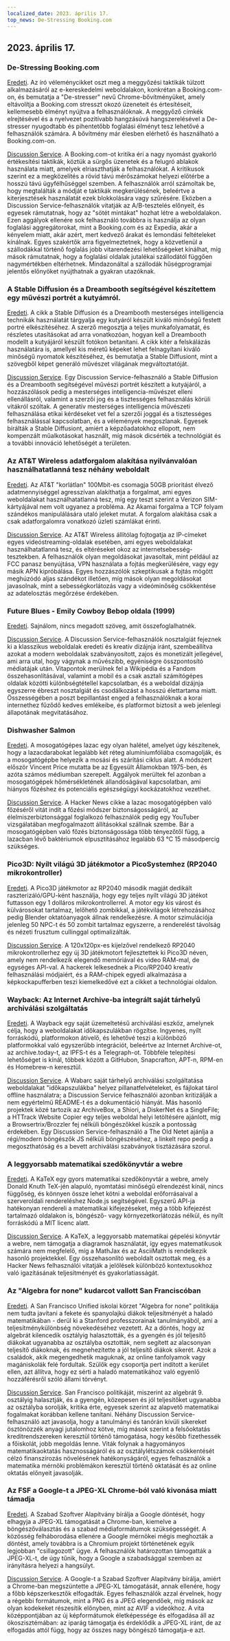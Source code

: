```yaml
---
localized_date: 2023. április 17.
top_news: De-Stressing Booking.com
---
```




<CallToAction />

<Steps>

## 2023. április 17.

### De-Stressing Booking.com

[Eredeti](https://www.alexcharlton.co/projects/booking-com-de-stresser).
Az író véleménycikket oszt meg a meggyőzési taktikák túlzott alkalmazásáról az e-kereskedelmi weboldalakon, konkrétan a Booking.com-on, és bemutatja a "De-stresser" nevű Chrome-bővítményüket, amely eltávolítja a Booking.com stresszt okozó üzeneteit és értesítéseit, kellemesebb élményt nyújtva a felhasználóknak. A meggyőző címkék elrejtésével és a nyelvezet pozitívabb hangzásúvá hangszerelésével a De-stresser nyugodtabb és pihentetőbb foglalási élményt tesz lehetővé a felhasználók számára. A bővítmény már élesben elérhető és használható a Booking.com-on.

[Discussion Service](http://news.ycombinator.com/item?id=35590734).
A Booking.com-ot kritika éri a nagy nyomást gyakorló értékesítési taktikák, köztük a sürgős üzenetek és a felugró ablakok használata miatt, amelyek elriaszthatják a felhasználókat. A kritikusok szerint ez a megközelítés a rövid távú mérőszámokat helyezi előtérbe a hosszú távú ügyfélhűséggel szemben. A felhasználók arról számoltak be, hogy megtalálták a módját e taktikák megkerülésének, beleértve a kiterjesztések használatát ezek blokkolására vagy szűrésére. Eközben a Discussion Service-felhasználók vitatják az A/B-tesztelés előnyeit, és egyesek rámutatnak, hogy az "sötét mintákat" hozhat létre a weboldalakon. Ezen aggályok ellenére sok felhasználó továbbra is használja az olyan foglalási aggregátorokat, mint a Booking.com és az Expedia, akár a kényelem miatt, akár azért, mert kedvező árakat és lemondási feltételeket kínálnak. Egyes szakértők arra figyelmeztetnek, hogy a közvetlenül a szállodákkal történő foglalás jobb vitarendezési lehetőségeket kínálhat, míg mások rámutatnak, hogy a foglalási oldalak jutalékai szállodától függően nagymértékben eltérhetnek. Mindazonáltal a szállodák hűségprogramjai jelentős előnyöket nyújthatnak a gyakran utazóknak.

### A Stable Diffusion és a Dreambooth segítségével készítettem egy művészi portrét a kutyámról.

[Eredeti](https://www.shruggingface.com/blog/how-i-used-stable-diffusion-and-dreambooth-to-create-a-painted-portrait-of-my-dog).
A cikk a Stable Diffusion és a Dreambooth mesterséges intelligencia technikák használatát tárgyalja egy kutyáról készült kiváló minőségű festett portré elkészítéséhez. A szerző megosztja a teljes munkafolyamatát, és részletes utasításokat ad arra vonatkozóan, hogyan kell a Dreambooth modellt a kutyájáról készült fotókon betanítani. A cikk kitér a felskálázás használatára is, amellyel kis méretű képeket lehet felnagyítani kiváló minőségű nyomatok készítéséhez, és bemutatja a Stable Diffusiont, mint a szövegből képet generáló művészet világának megváltoztatóját.

[Discussion Service](http://news.ycombinator.com/item?id=35592847).
Egy Discussion Service-felhasználó a Stable Diffusion és a Dreambooth segítségével művészi portrét készített a kutyájáról, a hozzászólások pedig a mesterséges intelligencia-művészet elleni ellenállásról, valamint a szerzői jog és a tisztességes felhasználás körüli vitákról szóltak. A generatív mesterséges intelligencia művészeti felhasználása etikai kérdéseket vet fel a szerzői joggal és a tisztességes felhasználással kapcsolatban, és a vélemények megoszlanak. Egyesek bírálták a Stable Diffusiont, amiért a képzőadatokhoz ellopott, nem kompenzált műalkotásokat használt, míg mások dicsérték a technológiát és a további innováció lehetőségét a területen.

### Az AT&T Wireless adatforgalom alakítása nyilvánvalóan használhatatlanná tesz néhány weboldalt

[Eredeti](https://adriano.fyi/post/2023/2023-04-16-att-traffic-shaping-makes-websites-unusable/).
Az AT&T "korlátlan" 100Mbit-es csomagja 50GB prioritást élvező adatmennyiséggel agresszívan alakíthatja a forgalmat, ami egyes weboldalakat használhatatlanná tesz, míg egy teszt szerint a Verizon SIM-kártyájával nem volt ugyanez a probléma. Az Akamai forgalma a TCP folyam szándékos manipulálására utaló jeleket mutat. A forgalom alakítása csak a csak adatforgalomra vonatkozó üzleti számlákat érinti.

[Discussion Service](http://news.ycombinator.com/item?id=35592607).
Az AT&T Wireless állítólag fojtogatja az IP-címeket egyes videóstreaming-oldalak esetében, ami egyes weboldalakat használhatatlanná tesz, és eltéréseket okoz az internetsebesség-tesztekben. A felhasználók olyan megoldásokat javasoltak, mint például az FCC panasz benyújtása, VPN használata a fojtás megkerülésére, vagy egy másik APN kipróbálása. Egyes hozzászólók szkeptikusak a fojtás mögött meghúzódó aljas szándékot illetően, míg mások olyan megoldásokat javasolnak, mint a sebességkorlátozás vagy a videóminőség csökkentése az adatelosztás megőrzése érdekében.

### Future Blues - Emily Cowboy Bebop oldala (1999)

[Eredeti](https://futureblues.com/).
Sajnálom, nincs megadott szöveg, amit összefoglalhatnék.

[Discussion Service](http://news.ycombinator.com/item?id=35589124).
A Discussion Service-felhasználók nosztalgiát fejeznek ki a klasszikus weboldalak eredeti és kreatív dizájnja iránt, szembeállítva azokat a modern weboldalak szabványosított, zajos és monetizált jellegével, ami arra utal, hogy vágynak a művészibb, egyéniségre összpontosító médiatájak után. Vitapontok merülnek fel a Wikipédia és a Fandom összehasonlításával, valamint a mobil és a csak asztali számítógépes oldalak közötti különbségtétellel kapcsolatban, és a weboldal dizájnja egyszerre ébreszt nosztalgiát és csodálkozást a hosszú élettartama miatt. Összességében a poszt bepillantást enged a felhasználóknak a korai internethez fűződő kedves emlékeibe, és platformot biztosít a web jelenlegi állapotának megvitatásához.

### Dishwasher Salmon

[Eredeti](https://en.wikipedia.org/wiki/Dishwasher_salmon).
A mosogatógépes lazac egy olyan halétel, amelyet úgy készítenek, hogy a lazacdarabokat legalább két réteg alumíniumfóliába csomagolják, és a mosogatógépbe helyezik a mosási és szárítási ciklus alatt. A módszert először Vincent Price mutatta be az Egyesült Államokban 1975-ben, és azóta számos médiumban szerepelt. Aggályok merültek fel azonban a mosogatógépek hőmérsékletének állandóságával kapcsolatban, ami hiányos főzéshez és potenciális egészségügyi kockázatokhoz vezethet.

[Discussion Service](http://news.ycombinator.com/item?id=35586683).
A Hacker News cikke a lazac mosogatógépben való főzéséről vitát indít a főzési módszer biztonságosságáról, az élelmiszerbiztonsággal foglalkozó felhasználók pedig egy YouTuber vizsgálatában megfogalmazott állításokkal szállnak szembe. Bár a mosogatógépben való főzés biztonságossága több tényezőtől függ, a lazacban lévő baktériumok elpusztításához legalább 63 °C 15 másodpercig szükséges.

### Pico3D: Nyílt világú 3D játékmotor a PicoSystemhez (RP2040 mikrokontroller)

[Eredeti](https://github.com/bernhardstrobl/Pico3D).
A Pico3D játékmotor az RP2040 második magját dedikált raszterizáló/GPU-ként használja, hogy egy teljes nyílt világú 3D játékot futtasson egy 1 dolláros mikrokontrollerrel. A motor egy kis várost és külvárosokat tartalmaz, lelőhető zombikkal, a játékvilágok létrehozásához pedig Blender oktatóanyagok állnak rendelkezésre. A motor szimulációja jelenleg 50 NPC-t és 50 zombit tartalmaz egyszerre, a renderelést távolság és nézeti frusztum cullinggal optimalizálták.

[Discussion Service](http://news.ycombinator.com/item?id=35589172).
A 120x120px-es kijelzővel rendelkező RP2040 mikrokontrollerhez egy új 3D játékmotort fejlesztettek ki Pico3D néven, amely nem rendelkezik elegendő memóriával és video RAM-mal, de egységes API-val. A hackerek lelkesednek a Pico/RP2040 kreatív felhasználási módjaiért, és a RAM-chipek egyedi alkalmazása a képkockapufferben teszi kiemelkedővé ezt a cikket a technológiai oldalon.

### Wayback: Az Internet Archive-ba integrált saját tárhelyű archiválási szolgáltatás

[Eredeti](https://github.com/wabarc/wayback).
A Wayback egy saját üzemeltetésű archiválási eszköz, amelynek célja, hogy a weboldalakat időkapszulákban rögzítse. Ingyenes, nyílt forráskódú, platformokon átívelő, és lehetővé teszi a különböző platformokkal való egyszerűbb integrációt, beleértve az Internet Archive-ot, az archive.today-t, az IPFS-t és a Telegraph-ot. Többféle telepítési lehetőséget is kínál, többek között a GitHubon, Snapcrafton, APT-n, RPM-en és Homebrew-n keresztül.

[Discussion Service](http://news.ycombinator.com/item?id=35586845).
A Wabarc saját tárhelyű archiválási szolgáltatása weboldalakat "időkapszulákba" helyez pillanatfelvételeket, és fájlokat tárol offline használatra; a Discussion Service felhasználói azonban kritizálják a nem egyértelmű README-t és a dokumentáció hiányát. Más hasonló projektek közé tartozik az ArchiveBox, a Shiori, a DiskerNet és a SingleFile; a HTTrack Website Copier egy teljes weboldal helyi letöltésére ajánlott, míg a Browsertrix/Brozzler fej nélküli böngészőkkel kúszik a pontosság érdekében. Egy Discussion Service-felhasználó a The Old Netet ajánlja a régi/modern böngészők JS nélküli böngészéséhez, a linkelt repo pedig a megoszthatóság és a bevett archiválási szabványok tisztázására szorul.

### A leggyorsabb matematikai szedőkönyvtár a webre

[Eredeti](https://katex.org/).
A KaTeX egy gyors matematikai szedőkönyvtár a webre, amely Donald Knuth TeX-jén alapuló, nyomtatási minőségű elrendezést kínál, nincs függőség, és könnyen össze lehet kötni a weboldal erőforrásaival a szerveroldali rendereléshez Node.js segítségével. Egyszerű API-ja hatékonyan rendereli a matematikai kifejezéseket, még a több kifejezést tartalmazó oldalakon is, böngésző- vagy környezetkorlátozás nélkül, és nyílt forráskódú a MIT licenc alatt.

[Discussion Service](http://news.ycombinator.com/item?id=35588985).
A KaTeX, a leggyorsabb matematikai gépelési könyvtár a webre, nem támogatja a diagramok használatát, így egyes matematikusok számára nem megfelelő, míg a MathJax és az AsciiMath is rendelkezik hasonló projektekkel. Egy összehasonlító weboldalt osztottak meg, és a Hacker News felhasználói vitatják a jelölések különböző kontextusokhoz való igazításának teljesítményét és gyakorlatiasságát.

### Az "Algebra for none" kudarcot vallott San Franciscóban

[Eredeti](https://www.joannejacobs.com/post/algebra-for-none-fails-in-san-francisco).
A San Francisco Unified iskolai körzet "Algebra for none" politikája nem tudta javítani a fekete és spanyolajkú diákok teljesítményét a haladó matematikában - derül ki a Stanford professzorainak tanulmányából, ami a teljesítménykülönbség növekedéséhez vezetett. Az a döntés, hogy az algebrát kilencedik osztályig halasztották, és a gyengén és jól teljesítő diákokat ugyanabba az osztályba osztották, nem segített az alacsonyan teljesítő diákoknak, és megnehezítette a jól teljesítő diákok sikerét. Azok a családok, akik megengedhetik maguknak, az online tanfolyamok vagy magániskolák felé fordultak. Szülők egy csoportja pert indított a kerület ellen, azt állítva, hogy ez sérti a haladó matematikához való egyenlő hozzáférésről szóló állami törvényt.

[Discussion Service](http://news.ycombinator.com/item?id=35595026).
San Francisco politikáját, miszerint az algebrát 9. osztályig halasztják, és a gyengén, közepesen és jól teljesítőket ugyanabba az osztályba sorolják, kritika érte, egyesek szerint az alapvető matematikai fogalmakat korábban kellene tanítani. Néhány Discussion Service-felhasználó azt javasolja, hogy a tanulmányi és tanórán kívüli sikereket ösztönözzék anyagi jutalomhoz kötve, míg mások szerint a felsőoktatás kreditrendszereken keresztül történő támogatása, hogy később fizethessék a főiskolát, jobb megoldás lenne. Viták folynak a hagyományos matematikaoktatás hasznosságáról és az osztálylétszámok csökkentését célzó finanszírozás növelésének hatékonyságáról, egyes felhasználók a matematika mérnöki problémákon keresztül történő oktatását és az online oktatás előnyeit javasolják.

### Az FSF a Google-t a JPEG-XL Chrome-ból való kivonása miatt támadja

[Eredeti](https://www.phoronix.com/news/FSF-Slams-Google-JPEG-XL).
A Szabad Szoftver Alapítvány bírálja a Google döntését, hogy elhagyja a JPEG-XL támogatását a Chrome-ban, kiemelve a böngészőválasztás és a szabad médiaformátumok szükségességét. A közösség felháborodása ellenére a Google mérnökei mégis meghozták a döntést, amely továbbra is a Chromium projekt történetének egyik legjobban "csillagozott" ügye. A felhasználók határozottan támogatták a JPEG-XL-t, de úgy tűnik, hogy a Google a szabadsággal szemben az irányításra helyezi a hangsúlyt.

[Discussion Service](http://news.ycombinator.com/item?id=35589179).
A Google-t a Szabad Szoftver Alapítvány bírálja, amiért a Chrome-ban megszüntette a JPEG-XL támogatását, annak ellenére, hogy a főbb képszerkesztők elfogadták. Egyes felhasználók azzal érvelnek, hogy a régebbi formátumok, mint a PNG és a JPEG elegendőek, míg mások az olyan kodekeket részesítik előnyben, mint az AVIF a videókhoz. A vita középpontjában az új képformátumok életképessége és elfogadása áll az ökoszisztémában: az iparág támogatja és érdeklődik a JPEG-XL iránt, de az elfogadás attól függ, hogy az összes nagy böngésző támogatja-e azt.

</Steps>

